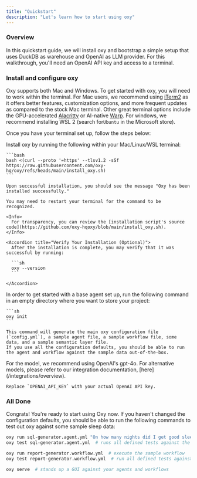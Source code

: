 ```yaml
---
title: "Quickstart"
description: "Let's learn how to start using oxy"
---
```



### Overview

In this quickstart guide, we will install oxy and bootstrap a simple setup
that uses DuckDB as warehouse and OpenAI as LLM provider. For this walkthrough,
you'll need an OpenAI API key and access to a terminal.

### Install and configure oxy

Oxy supports both Mac and Windows. To get started with oxy, you will need to
work within the terminal. For Mac users, we recommend using
[iTerm2](https://iterm2.com/) as it offers better features, customization
options, and more frequent updates as compared to the stock Mac terminal. Other
great terminal options include the GPU-accelerated
[Alacritty](https://github.com/alacritty/alacritty) or AI-native
[Warp](https://warp.dev/). For windows, we recommend installing WSL 2 (search
for`Ubuntu` in the Microsoft store).

Once you have your terminal set up, follow the steps below:

<Steps>
  <Step title="Install oxy">
    Install oxy by running the following within your Mac/Linux/WSL terminal:

    ```bash
    bash <(curl --proto '=https' --tlsv1.2 -sSf https://raw.githubusercontent.com/oxy-hq/oxy/refs/heads/main/install_oxy.sh)
    ```

    Upon successful installation, you should see the message "Oxy has been installed successfully."

    You may need to restart your terminal for the command to be recognized.

    <Info>
      For transparency, you can review the [installation script's source code](https://github.com/oxy-hqoxy/blob/main/install_oxy.sh).
    </Info>

    <Accordion title="Verify Your Installation (Optional)">
      After the installation is complete, you may verify that it was successful by running:

      ```sh
      oxy --version
      ```

    </Accordion>
  </Step>

  <Step title="Create a sample repository">
    In order to get started with a base agent set up, run the following command in an empty directory where you want to store your project:

    ```sh
    oxy init
    ```

    This command will generate the main oxy configuration file (`config.yml`), a sample agent file, a sample workflow file, some data, and a sample semantic layer file.
    If you use all the configuration defaults, you should be able to run the agent and workflow against the sample data out-of-the-box.
  </Step>

  <Step title="Connect oxy to OpenAI">
    For the model, we recommend using OpenAI's gpt-4o. For alternative models, please refer to our integration documentation, [here](/integrations/overview).

    Replace `OPENAI_API_KEY` with your actual OpenAI API key.
  </Step>
</Steps>

### All Done

Congrats! You're ready to start using Oxy now. If you haven't changed the configuration defaults, you should be able to run the following commands to test out oxy against some sample sleep data:

```bash
oxy run sql-generator.agent.yml "On how many nights did I get good sleep in the last year?"  # ask a question to the sample agent
oxy test sql-generator.agent.yml  # runs all defined tests against the sql-generator agent

oxy run report-generator.workflow.yml  # execute the sample workflow
oxy test report-generator.workflow.yml  # run all defined tests against the workflow

oxy serve  # stands up a GUI against your agents and workflows
```

